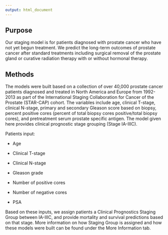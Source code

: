```yaml
---
output: html_document
---
```


## Purpose 

Our staging model is for patients diagnosed with prostate cancer who have not yet begun treatment. We predict the long-term outcomes of prostate cancer after standard treatments including surgical removal of the prostate gland or curative radiation therapy with or without hormonal therapy. 

## Methods

The models were built based on a collection of over 40,000 prostate cancer patients diagnosed and treated in North America and Europe from 1992-2013 as part of the International Staging Collaboration for Cancer of the Prostate (STAR-CAP) cohort. The variables include age, clinical T-stage, clinical N-stage, primary and secondary Gleason score based on biopsy, percent positive cores (percent of total biopsy cores positive/total biopsy cores), and pretreatment serum prostate specific antigen. The model given here provides clinical prognostic stage grouping (Stage IA-IIIC). 

Patients input:

- Age

- Clinical T-stage

- Clinical N-stage

- Gleason grade

- Number of positive cores

- Number of negative cores

- PSA

Based on these inputs, we assign patients a Clinical Prognostics Staging Group between IA-IIIC, and provide mortality and survival predictions based on that stage. More information on how Staging Group is assigned and how these models were built can be found under the More Information tab.

